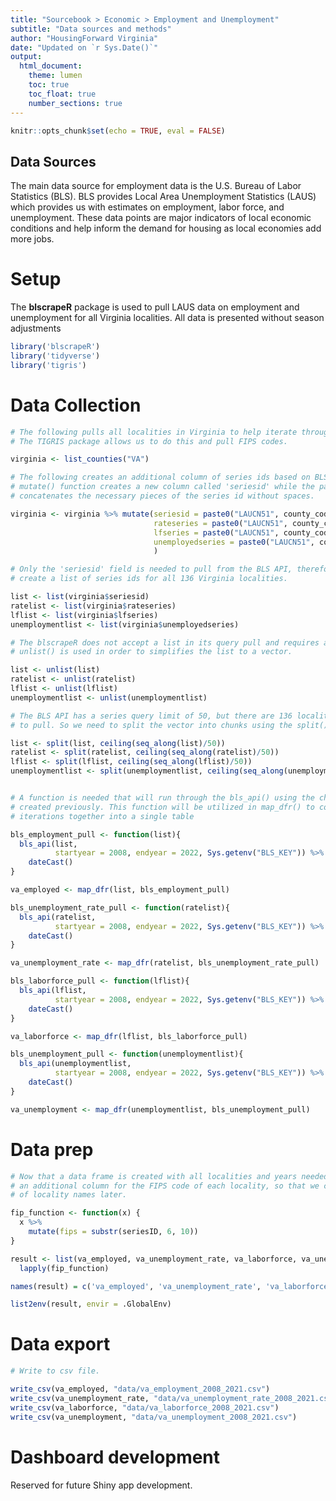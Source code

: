 ```yaml
---
title: "Sourcebook > Economic > Employment and Unemployment"
subtitle: "Data sources and methods"
author: "HousingForward Virginia"
date: "Updated on `r Sys.Date()`"
output:
  html_document:
    theme: lumen
    toc: true
    toc_float: true
    number_sections: true
---
```


```r
knitr::opts_chunk$set(echo = TRUE, eval = FALSE)
```

## Data Sources
The main data source for employment data is the U.S. Bureau of Labor Statistics 
(BLS). BLS provides Local Area Unemployment Statistics (LAUS) which provides us
with estimates on employment, labor force, and unemployment. These data points are
major indicators of local economic conditions and help inform the demand for housing
as local economies add more jobs.

# Setup
The **blscrapeR** package is used to pull LAUS data on employment and unemployment
for all Virginia localities. All data is presented without season adjustments
```r
library('blscrapeR')
library('tidyverse')
library('tigris')

```

# Data Collection
```r
# The following pulls all localities in Virginia to help iterate through BLS series.
# The TIGRIS package allows us to do this and pull FIPS codes.

virginia <- list_counties("VA")

# The following creates an additional column of series ids based on BLS labels. The
# mutate() function creates a new column called 'seriesid' while the paste0() function
# concatenates the necessary pieces of the series id without spaces.

virginia <- virginia %>% mutate(seriesid = paste0("LAUCN51", county_code, "0000000005"), #employment
                                rateseries = paste0("LAUCN51", county_code, "0000000003"), #unemployment rate
                                lfseries = paste0("LAUCN51", county_code, "0000000006"), #labor force
                                unemployedseries = paste0("LAUCN51", county_code, "0000000004") # unemployment
                                )

# Only the 'seriesid' field is needed to pull from the BLS API, therefore we need to
# create a list of series ids for all 136 Virginia localities. 

list <- list(virginia$seriesid)
ratelist <- list(virginia$rateseries)
lflist <- list(virginia$lfseries)
unemploymentlist <- list(virginia$unemployedseries)

# The blscrapeR does not accept a list in its query pull and requires a vector. Therefore, 
# unlist() is used in order to simplifies the list to a vector.

list <- unlist(list)   
ratelist <- unlist(ratelist)
lflist <- unlist(lflist)
unemploymentlist <- unlist(unemploymentlist)

# The BLS API has a series query limit of 50, but there are 136 localities (series ids)
# to pull. So we need to split the vector into chunks using the split() function.

list <- split(list, ceiling(seq_along(list)/50))
ratelist <- split(ratelist, ceiling(seq_along(ratelist)/50))
lflist <- split(lflist, ceiling(seq_along(lflist)/50))
unemploymentlist <- split(unemploymentlist, ceiling(seq_along(unemploymentlist)/50))


# A function is needed that will run through the bls_api() using the chunked vector we
# created previously. This function will be utilized in map_dfr() to combine the three 
# iterations together into a single table

bls_employment_pull <- function(list){
  bls_api(list,
          startyear = 2008, endyear = 2022, Sys.getenv("BLS_KEY")) %>%
    dateCast()
}

va_employed <- map_dfr(list, bls_employment_pull)

bls_unemployment_rate_pull <- function(ratelist){
  bls_api(ratelist,
          startyear = 2008, endyear = 2022, Sys.getenv("BLS_KEY")) %>%
    dateCast()
}

va_unemployment_rate <- map_dfr(ratelist, bls_unemployment_rate_pull)

bls_laborforce_pull <- function(lflist){
  bls_api(lflist,
          startyear = 2008, endyear = 2022, Sys.getenv("BLS_KEY")) %>%
    dateCast()
}

va_laborforce <- map_dfr(lflist, bls_laborforce_pull)

bls_unemployment_pull <- function(unemploymentlist){
  bls_api(unemploymentlist,
          startyear = 2008, endyear = 2022, Sys.getenv("BLS_KEY")) %>%
    dateCast()
}

va_unemployment <- map_dfr(unemploymentlist, bls_unemployment_pull)
```

# Data prep
```r
# Now that a data frame is created with all localities and years needed, we need to create
# an additional column for the FIPS code of each locality, so that we can join to a table 
# of locality names later.

fip_function <- function(x) {
  x %>%
    mutate(fips = substr(seriesID, 6, 10))
}

result <- list(va_employed, va_unemployment_rate, va_laborforce, va_unemployment) %>% 
  lapply(fip_function)

names(result) = c('va_employed', 'va_unemployment_rate', 'va_laborforce', 'va_unemployment')

list2env(result, envir = .GlobalEnv)
```

# Data export
```r
# Write to csv file.

write_csv(va_employed, "data/va_employment_2008_2021.csv")
write_csv(va_unemployment_rate, "data/va_unemployment_rate_2008_2021.csv")
write_csv(va_laborforce, "data/va_laborforce_2008_2021.csv")
write_csv(va_unemployment, "data/va_unemployment_2008_2021.csv")

```

# Dashboard development

Reserved for future Shiny app development.


